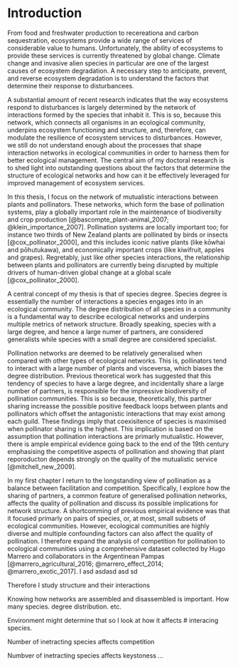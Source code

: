 # Introduction

\begin{flushright}{\slshape 
    When one starts to trace out the dependence of one animal upon another, one soon realises that it is necessary to study the whole community living in one habitat, since the interrelations of animals ramify so far.
    } \\ \medskip
    --- Charles Elton, Animal Ecology (1927)
\end{flushright}

From food and freshwater production to recereationa and carbon sequestration, ecosystems provide a wide range of services of considerable value to humans. 
Unfortunately, the ability of ecosystems to provide these services is currently threatened by global change. 
Climate change and invasive alien species in particular are one of the largest causes of ecosystem degradation. 
A necessary step to anticipate, prevent, and reverse ecosystem degradation is to understand the factors that determine their response to disturbancees. 

A substantial amount of recent research indicates that the way ecosystems respond to disturbances is largely determined by the network of interactions formed by the species that inhabit it. 
This is so, because this network, which connects all organisms in an ecological community, underpins ecosystem functioning and structure, and, therefore, can modulate the resilience of ecosystem services to disturbances. 
However, we still do not understand enough about the processes that shape interaction networks in ecological communities in order to harness them for better ecological management. 
The central aim of my doctoral research is to shed light into outstanding questions about the factors that determine the structure of ecological networks and how can it be effectively leveraged for improved management of ecosystem services.

In this thesis, I focus on the network of mutualistic interactions between plants and pollinators. 
These networks, which form the base of pollination systems, play a globally important role in the maintenance of biodiversity and crop production [@bascompte_plant-animal_2007; @klein_importance_2007].
Pollination systems are locally important too; for instance two thirds of New Zealand plants are pollinated by birds or insects [@cox_pollinator_2000], and this includes iconic native plants (like kōwhai and pōhutukawa), and economically important crops (like kiwifruit, apples and grapes). 
Regretably, just like other species interactions, the relationship between plants and pollinators are currently being disrupted by multiple drivers of human-driven global change at a global scale [@cox_pollinator_2000].

A central concept of my thesis is that of species degree. 
Species degree is essentially the number of interactions a species engages into in an ecological community. 
The degree distribution of all species in a community is a fundamental way to describe ecological networks and underpins multiple metrics of network structure. 
Broadly speaking, species with a large degree, and hence a large numer of partners, are considered generalists while species with a small degree are considered specialist. 

Pollination networks are deemed to be relatively generalised when compared with other types of ecological networks. 
This is, pollinators tend to interact with a large number of plants and visceversa, which biases the degree distribution.
Previous theoretical work has suggested that this tendency of species to have a large degree, and incidentally share a large number of partners, is responsible for the impressive biodiversity of pollination communities. 
This is so because, theoretically, this partner sharing increasse the possible positive feedback loops between plants and pollinators which offset the antagonistic interactions that may exist among each guild. 
These findings imply that coexisitence of species is maximised when pollinator sharing is the highest. 
This implication is based on the assumption that pollination interactions are primarly mutualistic. 
However, there is ample empirical evidence going back to the end of the 19th century emphasising the competitive aspects of pollination and showing that plant reporoducton depends strongly on the quality of the mutualistic service [@mitchell_new_2009].

In my first chapter I return to the longstanding view of pollination as a balance between facilitation and competition. 
Specifically, I explore how the sharing of partners, a common feature of generalised pollination networks, affects the quality of pollination and discuss its possible implications for network structure. 
A shortcomming of previous empirical evidence was that it focused primarly on pairs of species, or, at most, small subsets of ecological communities. 
However, ecological communities are highly diverse and multiple confounding factors can also affect the quality of pollination. 
I therefore expand the analysis of competition for pollination to ecological communities using a comprehensive dataset collected by Hugo Marrero and collaborators in the Argentinean Pampas [@marrero_agricultural_2016; @marrero_effect_2014; @marrero_exotic_2017]. 
I asd
asdasd
asd
sd

Therefore I study structure and their interactions

Knowing how networks are assembled and disassembled is important. 
How many species. degree distribution. etc. 

Environment might determine that so I look at how it affects # interacing species. 

Number of inetracting species affects competition

Numbver of inetracting species affects keystoness ...
